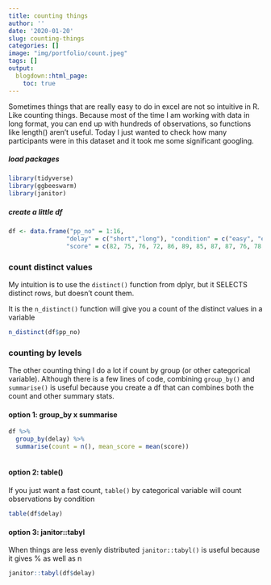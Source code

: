 ```yaml
---
title: counting things
author: ''
date: '2020-01-20'
slug: counting-things
categories: []
image: "img/portfolio/count.jpeg"
tags: []
output:
  blogdown::html_page:
    toc: true
---
```


Sometimes things that are really easy to do in excel are not so intuitive in R. Like counting things. Because most of the time I am working with data in long format, you can end up with hundreds of observations, so functions like length() aren't useful. Today I just wanted to check how many participants were in this dataset and it took me some significant googling. 

##### load packages
```r
library(tidyverse)
library(ggbeeswarm)
library(janitor)
```

##### create a little df

```r
df <- data.frame("pp_no" = 1:16, 
                "delay" = c("short","long"), "condition" = c("easy", "easy", "difficult", "difficult"),
                "score" = c(82, 75, 76, 72, 86, 89, 85, 87, 87, 76, 78, 85, 97, 87, 94, 87))


```


### count distinct values

My intuition is to use the `distinct()` function from dplyr, but it SELECTS distinct rows, but doesn't count them. 

It is the `n_distinct()` function will give you a count of the distinct values in a variable
```r
n_distinct(df$pp_no)
```

### counting by levels 

The other counting thing I do a lot if count by group (or other categorical variable). Although there is a few lines of code, combining `group_by()` and `summarise()` is useful because you create a df that can combines both the count and other summary stats.

#### option 1: group_by x summarise
```r

df %>%
  group_by(delay) %>%
  summarise(count = n(), mean_score = mean(score))
  
```

#### option 2: table() 

If you just want a fast count, `table()` by categorical variable will count observations by condition
```r

table(df$delay)
```

#### option 3: janitor::tabyl

When things are less evenly distributed `janitor::tabyl()` is useful because it gives % as well as n
```r
janitor::tabyl(df$delay)
```

